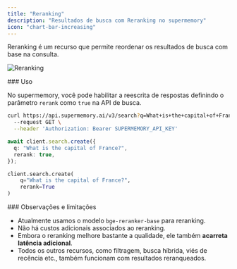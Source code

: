 ```yaml
---
title: "Reranking"
description: "Resultados de busca com Reranking no supermemory"
icon: "chart-bar-increasing"
---
```


Reranking é um recurso que permite reordenar os resultados de busca com base na consulta.

![Reranking](/images/rerank.png)

<div id="usage">
  ### Uso
</div>

No supermemory, você pode habilitar a reescrita de respostas definindo o parâmetro `rerank` como `true` na API de busca.

<CodeGroup>

```bash cURL
curl https://api.supermemory.ai/v3/search?q=What+is+the+capital+of+France?&rerank=true \
  --request GET \
  --header 'Authorization: Bearer SUPERMEMORY_API_KEY'
```

```typescript
await client.search.create({
  q: "What is the capital of France?",
  rerank: true,
});
```

```python
client.search.create(
    q="What is the capital of France?",
    rerank=True
)
```

</CodeGroup>

<div id="notes-and-limitations">
  ### Observações e limitações
</div>

- Atualmente usamos o modelo `bge-reranker-base` para reranking.
- Não há custos adicionais associados ao reranking.
- Embora o reranking melhore bastante a qualidade, ele também **acarreta latência adicional**.
- Todos os outros recursos, como filtragem, busca híbrida, viés de recência etc., também funcionam com resultados reranqueados.